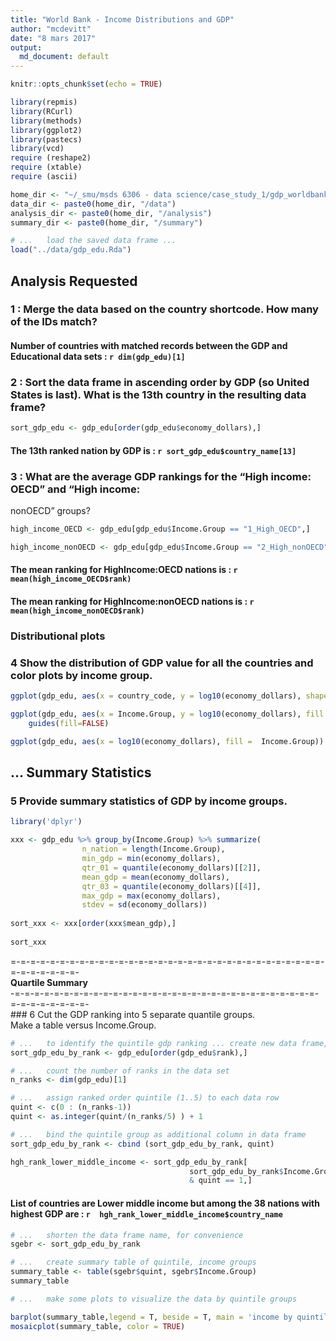 ```yaml
---
title: "World Bank - Income Distributions and GDP"
author: "mcdevitt"
date: "8 mars 2017"
output:
  md_document: default
---
```


```r
knitr::opts_chunk$set(echo = TRUE)

library(repmis)
library(RCurl)
library(methods)
library(ggplot2)
library(pastecs)
library(vcd)
require (reshape2)
require (xtable)
require (ascii)

home_dir <- "~/_smu/msds 6306 - data science/case_study_1/gdp_worldbank"
data_dir <- paste0(home_dir, "/data")
analysis_dir <- paste0(home_dir, "/analysis")
summary_dir <- paste0(home_dir, "/summary")
```

```r
# ...	load the saved data frame ...
load("../data/gdp_edu.Rda")
```


## Analysis Requested

### 1 : Merge the data based on the country shortcode. How many of the IDs match?  

####  Number of countries with matched records between the GDP and Educational data sets :  `r dim(gdp_edu)[1]`  

### 2 : Sort the data frame in ascending order by GDP (so United States is last). What is the 13th country in the resulting data frame?  
```r

sort_gdp_edu <- gdp_edu[order(gdp_edu$economy_dollars),] 

```

#### The 13th ranked nation by GDP is : __`r sort_gdp_edu$country_name[13]`__  


### 3 : What are the average GDP rankings for the "High income: OECD" and "High income:
nonOECD" groups?  

```r

high_income_OECD <- gdp_edu[gdp_edu$Income.Group == "1_High_OECD",]

high_income_nonOECD <- gdp_edu[gdp_edu$Income.Group == "2_High_nonOECD",]

```

#### The mean ranking for HighIncome:OECD    nations is :  __`r mean(high_income_OECD$rank)`__  
#### The mean ranking for HighIncome:nonOECD nations is : __`r mean(high_income_nonOECD$rank)`__  

### __Distributional plots__  

### 4 Show the distribution of GDP value for all the countries and color plots by income group.

```r

ggplot(gdp_edu, aes(x = country_code, y = log10(economy_dollars), shape = Income.Group, color = Income.Group )) + geom_point()

ggplot(gdp_edu, aes(x = Income.Group, y = log10(economy_dollars), fill = Income.Group)) + geom_boxplot() +
    guides(fill=FALSE)

ggplot(gdp_edu, aes(x = log10(economy_dollars), fill =  Income.Group)) + geom_density(alpha=.3)

```


## __... Summary Statistics__  

### 5 Provide summary statistics of GDP by income groups.  

```r

library('dplyr')

xxx <- gdp_edu %>% group_by(Income.Group) %>% summarize(
				n_nation = length(Income.Group),
				min_gdp = min(economy_dollars),
				qtr_01 = quantile(economy_dollars)[[2]],
				mean_gdp = mean(economy_dollars),
				qtr_03 = quantile(economy_dollars)[[4]],
				max_gdp = max(economy_dollars),
				stdev = sd(economy_dollars))
				
sort_xxx <- xxx[order(xxx$mean_gdp),] 
				
sort_xxx

```

=-=-=-=-=-=-=-=-=-=-=-=-=-=-=-=-=-=-=-=-=-=-=-=-=-=-=-=-=-=-=-=-=-=-=-=-=-=-=-  
__Quartile Summary__  
-=-=-=-=-=-=-=-=-=-=-=-=-=-=-=-=-=-=-=-=-=-=-=-=-=-=-=-=-=-=-=-=-=-=-=-=-=-=-=-   
### 6 Cut the GDP ranking into 5 separate quantile groups.  
Make a table versus Income.Group.  

```r

# ...	to identify the quintile gdp ranking ... create new data frame, sorted by rank
sort_gdp_edu_by_rank <- gdp_edu[order(gdp_edu$rank),] 

# ...	count the number of ranks in the data set
n_ranks <- dim(gdp_edu)[1]

# ...	assign ranked order quintile (1..5) to each data row
quint <- c(0 : (n_ranks-1))
quint <- as.integer(quint/(n_ranks/5) ) + 1

# ...	bind the quintile group as additional column in data frame
sort_gdp_edu_by_rank <- cbind (sort_gdp_edu_by_rank, quint)

hgh_rank_lower_middle_income <- sort_gdp_edu_by_rank[
										sort_gdp_edu_by_rank$Income.Group == "4_Lower_Middle"
										& quint == 1,]
```

#### List of countries are Lower middle income but among the 38 nations with highest GDP  are : __`r  hgh_rank_lower_middle_income$country_name`__     


```r
# ...	shorten the data frame name, for convenience
sgebr <- sort_gdp_edu_by_rank

# ...	create summary table of quintile, income groups
summary_table <- table(sgebr$quint, sgebr$Income.Group)
summary_table

# ...	make some plots to visualize the data by quintile groups

barplot(summary_table,legend = T, beside = T, main = 'income by quintile')
mosaicplot(summary_table, color = TRUE)

```
